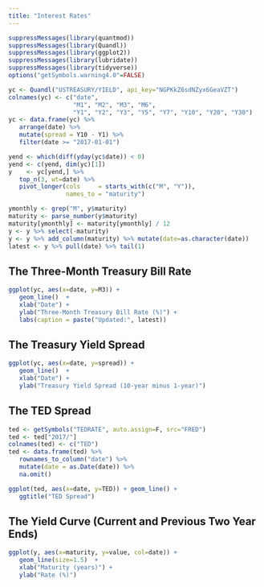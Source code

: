 ```yaml
---
title: "Interest Rates"
---
```



```r
suppressMessages(library(quantmod))
suppressMessages(library(Quandl))
suppressMessages(library(ggplot2))
suppressMessages(library(lubridate))
suppressMessages(library(tidyverse))
options("getSymbols.warning4.0"=FALSE)

yc <- Quandl("USTREASURY/YIELD", api_key="NGPKkZ6sdNZyx6GeaVZT")
colnames(yc) <- c("date",
                  "M1", "M2", "M3", "M6",
                  "Y1", "Y2", "Y3", "Y5", "Y7", "Y10", "Y20", "Y30")
yc <- data.frame(yc) %>%
   arrange(date) %>%
   mutate(spread = Y10 - Y1) %>%
   filter(date >= "2017-01-01")

yend <- which(diff(yday(yc$date)) < 0)
yend <- c(yend, dim(yc)[1])
y    <- yc[yend,] %>%
   top_n(3, wt=date) %>%
   pivot_longer(cols     = starts_with(c("M", "Y")),
                names_to = "maturity")

ymonthly <- grep("M", y$maturity)
maturity <- parse_number(y$maturity)
maturity[ymonthly] <- maturity[ymonthly] / 12
y <- y %>% select(-maturity)
y <- y %>% add_column(maturity) %>% mutate(date=as.character(date))
latest <- y %>% pull(date) %>% tail(1)
```

## The Three-Month Treasury Bill Rate

```r
ggplot(yc, aes(x=date, y=M3)) +
   geom_line()  +
   xlab("Date") +
   ylab("Three-Month Treasury Bill Rate (%)") + 
   labs(caption = paste("Updated:", latest))
```

## The Treasury Yield Spread

```r
ggplot(yc, aes(x=date, y=spread)) +
   geom_line()  +
   xlab("Date") +
   ylab("Treasury Yield Spread (10-year minus 1-year)")
```

## The TED Spread

```r
ted <- getSymbols("TEDRATE", auto.assign=F, src="FRED")
ted <- ted["2017/"]
colnames(ted) <- c("TED")
ted <- data.frame(ted) %>%
   rownames_to_column("date") %>%
   mutate(date = as.Date(date)) %>%
   na.omit()
```

```r
ggplot(ted, aes(x=date, y=TED)) + geom_line() +
   ggtitle("TED Spread")
```


## The Yield Curve (Current and Previous Two Year Ends)

```r
ggplot(y, aes(x=maturity, y=value, col=date)) +
   geom_line(size=1.5)  +
   xlab("Maturity (years)") +
   ylab("Rate (%)")
```


